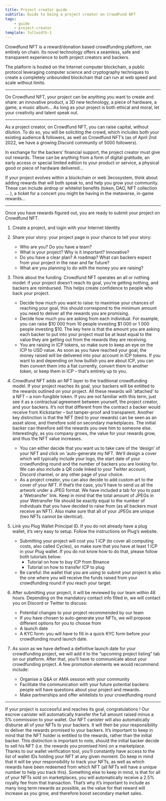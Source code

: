 ```yaml
---
title: Project creator guide
subtitle: Guide to being a project creator on CrowdFund NFT
tags:
    - guide
    - project-creator
template: fullwidth-1
---
```


Crowdfund NFT is a reward/donation based crowdfunding platform, ran entirely on chain. Its novel technology offers a seamless, safe and transparent experience to both project creators and backers. 

The platform is hosted on the Internet computer blockchain, a public protocol leveraging computer science and cryptography techniques to create a completely unbounded blockchain that can run at web speed and scale without limits. 

---

On Crowdfund NFT, your project can be anything you want to create and share: an innovative product, a 3D new technology,  a piece of hardware, a game, a music album… As long as your project is both ethical and moral, let your creativity and talent speak out. 

---

As a project creator, on Crowdfund NFT, you can raise capital, without dilution. To do so, you will be soliciting the crowd, which includes both your existing audience & followers, as well as Crowdfund NFT’s (as of April 2nd 2022, we have a growing Discord community of 5000 followers).

In exchange for the backers’ financial support, the project creator must give out rewards. These can be anything from a form of digital gratitude, an early access or special limited edition to your product or service, a physical good or piece of hardware delivered… 

If your project evolves within a blockchain or web 3ecosystem, think about adding rewards that will both speak to, and help you grow your community. These can include airdrop or whitelist benefits (token, DAO, NFT collection … ), a ticket for a concert you might be having in the metaverse, in-game rewards…  

---

Once you have rewards figured out, you are ready to submit your project on Crowdfund NFT. 

1. Create a project, and login with your Internet Identity

2. Share your story: your project page is your chance to tell your story:
    - Who are you? Do you have a team?
    - What is your project? Why is it important? Innovative?
    - Do you have a clear plan? A roadmap? What can backers expect from your project in the near and far future? 
    - What are you planning to do with the money you are raising? 
    
3. Think about the funding. Crowdfund NFT operates an all or nothing model: if your project doesn’t reach its goal, you’re getting nothing, and backers are reimbursed. This helps create confidence to people who back your project.
    - Decide how much you want to raise: to maximise your chances of reaching your goal, this should correspond to the minimum amount you need to deliver all the rewards you are promising. 
    - Decide how much you are asking from each individual. For example, you can raise $10 000 from 10 people investing $1 000 or 1 000 people investing $10. The key here is that the amount you are asking each backer to put into your project must be at least equal to the value they are getting out from the  rewards they are receiving. 
    - You are raising in ICP tokens, so make sure to keep an eye on the ICP to USD value. As soon as you have reached your goal, the money raised will be delivered into your account in ICP tokens. If you want to and depending on how bullish you are about ICP, you can then convert them into a fiat currently, convert them to another token, or keep them in ICP – that’s entirely up to you. 
    
4. Crowdfund NFT adds an NFT layer to the traditional crowdfunding model. If your project reaches its goal, your backers will be entitled to the rewards outlined on your project. All these rewards will ‘attached’ to a NFT – a non-fungible token. If you are not familiar with this term, just see it as a contractual agreement between yourself, the project creator, and your backers. It’s not that different from the contract a backer would receive from Kickstarter – but tamper-proof and transparent. Another key distinction is that the NFT (tied to your rewards) can be seen as an asset alone, and therefore sold on secondary marketplaces. The initial backer can therefore sell the rewards you owe him to someone else. Interestingly, as you company grows, the value for your rewards grow, and thus the NFT value increases. 
    - You can either decide that you want us to take care of the ‘design’ of your NFT and click on ‘auto-generate my NFT. We’ll design a cover which will typically include your logo, the start date of your crowdfunding round and the number of backers you are looking for. We can also include a QR code linked to your Twitter account, Discord channel, or any other page of your choice. 
    - As a project creator, you can also decide to add custom art to the cover of your NFT. If that’s the case, you’ll have to send us all the artwork under a JPEG format. We have included a tab for you to past a ‘Wetransfer’ link. Keep in mind that the total amount of JPEGs in your Wetransfer file should be exactly equal to the number of individuals that you have decided to raise from (as all backers must receive an NFT).  Also make sure that all of your JPEGs are unique (two NFTs cannot be identical). 
    
5. Link you Plug Wallet Principal ID. If you do not already have a plug wallet, it’s very easy to setup. Follow the instructions on Plug’s website. 
    - Submitting your project will cost you 1 ICP (to cover all computing costs, also called Cycles), so make sure that you have at least 1 ICP in your Plug wallet. If you do not know how to do that, please follow both tutorials below: 
        - Tutorial on how to buy ICP from Binance
        - Tutorial on how to transfer ICP to plug
    - Be careful: the wallet that you are using to submit your project is also the one where you will receive the funds raised from your crowdfunding round if you reach your target. 
    
6. After submitting your project, it will be reviewed by our team within 48 hours. Depending on the mandatory contact info filled in, we will contact you on Discord or Twitter to discuss: 
    - Potential changes to your project recommended by our team
    - If you have chosen to auto-generate your NFTs, we will propose different options for you to choose from
    - A launch date 
    - A KYC form: you will have to fill in a quick KYC form before your crowdfunding round launch date.
    
7. As soon as we have defined a definitive launch date for your crowdfunding project, we will add it to the “upcoming project listing” tab on our platform. After that, you’ll have to communicate about your crowdfunding project. A few promotion elements we would recommend include: 
    - Organise a Q&A or AMA session with your community
    - Facilitate the communication with your future potential backers: people will have questions about your project and rewards. 
    - Make partnerships and offer whitelists to your crowdfunding round


---

If your project is successful and reaches its goal, congratulations ! Our escrow canister will automatically transfer the full amount raised minus a 5% commission to your wallet. Our NFT canister will also automatically disburse all of your NFTs to your backers. It will then be your responsibility to deliver the rewards promised to your backers. It’s important to keep in mind that the NFT holder is entitled to the rewards, rather than the initial backer. This distinction is important to note, should the initial backer decide to sell his NFT (i.e. the rewards you promised him) on a marketplace. Thanks to our wallet verification tool, you’ll constantly have access to the list of wallet IDs holding your NFT at any given moment. Do keep in mind that it will be your responsibility to track your NFTs, as well as which rewards have been redeemed from which NFT (all NFTs will have a unique number to help you track this). 
Something else to keep in mind, is that for all of your NFTs sold on marketplaces, you will automatically receive a 2.5% royalty fee from that transaction. That’s why it’s important to include as many long term rewards as possible, as the value for that reward will increase as you grow, and therefore boost secondary market sales.  
